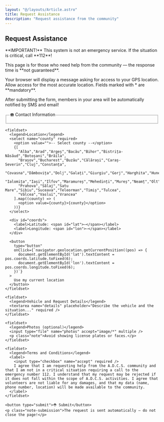 ```yaml
---
layout: "@/layouts/Article.astro"
title: Request Assistance
description: "Request assistance from the community"
---
```


<PageHeadline title={frontmatter.title} />

<section class="request-help">
  <h1>Request Assistance</h1>

  <p class="alert-important">
    **IMPORTANT!** This system is not an emergency service. If the situation is critical, call **112**!
  </p>

  <p>
    This page is for those who need help from the community — the response time is **not guaranteed**.
  </p>

  <p>
    Your browser will display a message asking for access to your GPS location. Allow access for the most accurate location. Fields marked with * are **mandatory**.
  </p>

  <p>
    After submitting the form, members in your area will be automatically notified by SMS and email!
  </p>

  <form class="help-form">
    <fieldset>
      <legend>☎️ Contact Information</legend>
    </fieldset>

    <fieldset>
      <legend>Location</legend>
      <select name="county" required>
        <option value="">-- Select county --</option>
        {[
          "Alba","Arad","Argeș","Bacău","Bihor","Bistrița-Năsăud","Botoșani","Brăila",
          "Brașov","Bucharest","Buzău","Călărași","Caraș-Severin","Cluj","Constanța",
          "Covasna","Dâmbovița","Dolj","Galați","Giurgiu","Gorj","Harghita","Hunedoara",
          "Ialomița","Iași","Ilfov","Maramureș","Mehedinți","Mureș","Neamț","Olt",
          "Prahova","Sălaj","Satu Mare","Sibiu","Suceava","Teleorman","Timiș","Tulcea",
          "Vâlcea","Vaslui","Vrancea"
        ].map((county) => (
          <option value={county}>{county}</option>
        ))}
      </select>

      <div id="coords">
        <label>Latitude: <span id="lat">—</span></label>
        <label>Longitude: <span id="lon">—</span></label>
      </div>

      <button
        type="button"
        onClick={`navigator.geolocation.getCurrentPosition((pos) => {
          document.getElementById('lat').textContent = pos.coords.latitude.toFixed(6);
          document.getElementById('lon').textContent = pos.coords.longitude.toFixed(6);
        })`}
      >
        Use my current location
      </button>
    </fieldset>

    <fieldset>
      <legend>Vehicle and Request Details</legend>
      <textarea name="details" placeholder="Describe the vehicle and the situation..." required />
    </fieldset>

    <fieldset>
      <legend>Photos (optional)</legend>
      <input type="file" name="photos" accept="image/*" multiple />
      <p class="note">Avoid showing license plates or faces.</p>
    </fieldset>

    <fieldset>
      <legend>Terms and Conditions</legend>
      <label>
        <input type="checkbox" name="accept" required />
        I agree that I am requesting help from the A.D.C.S. community and that I am not in a critical situation requiring a call to the emergency number 112. I understand that my request may be rejected if it does not fall within the scope of A.D.C.S. activities. I agree that volunteers are not liable for any damages, and that my data (name, phone number, location) will be made available to the community.
      </label>
    </fieldset>

    <button type="submit">⛑️ Submit</button>
    <p class="note-submission">The request is sent automatically — do not close the page!</p>
  </form>
</section>
